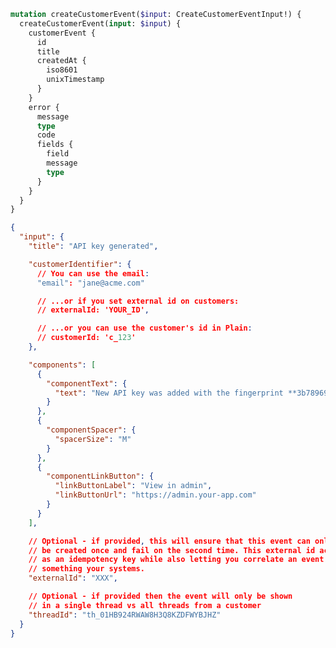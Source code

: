 ```graphql Mutation
mutation createCustomerEvent($input: CreateCustomerEventInput!) {
  createCustomerEvent(input: $input) {
    customerEvent {
      id
      title
      createdAt {
        iso8601
        unixTimestamp
      }
    }
    error {
      message
      type
      code
      fields {
        field
        message
        type
      }
    }
  }
}
```

```json Variables
{
  "input": {
    "title": "API key generated",

    "customerIdentifier": {
      // You can use the email:
      "email": "jane@acme.com"

      // ...or if you set external id on customers:
      // externalId: 'YOUR_ID',

      // ...or you can use the customer's id in Plain:
      // customerId: 'c_123'
    },

    "components": [
      {
        "componentText": {
          "text": "New API key was added with the fingerprint **3b7896975ee9fd15eeb7** with 4 associated roles."
        }
      },
      {
        "componentSpacer": {
          "spacerSize": "M"
        }
      },
      {
        "componentLinkButton": {
          "linkButtonLabel": "View in admin",
          "linkButtonUrl": "https://admin.your-app.com"
        }
      }
    ],

    // Optional - if provided, this will ensure that this event can only
    // be created once and fail on the second time. This external id acts
    // as an idempotency key while also letting you correlate an event to
    // something your systems.
    "externalId": "XXX",

    // Optional - if provided then the event will only be shown
    // in a single thread vs all threads from a customer
    "threadId": "th_01HB924RWAW8H3Q8KZDFWYBJHZ"
  }
}
```
